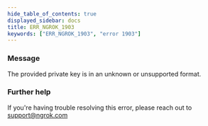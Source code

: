 ```yaml
---
hide_table_of_contents: true
displayed_sidebar: docs
title: ERR_NGROK_1903
keywords: ["ERR_NGROK_1903", "error 1903"]
---
```


### Message

The provided private key is in an unknown or unsupported format.

### Further help

If you're having trouble resolving this error, please reach out to [support@ngrok.com](mailto:support@ngrok.com?subject=Help%20with%20ERR_NGROK_1903)
